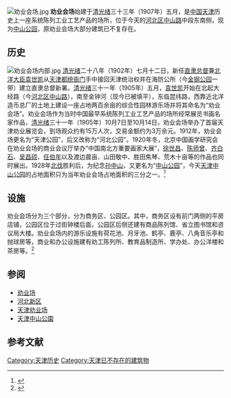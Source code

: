 {{about|一座历史上位于天津的陈列场所|中国各地的商场名称|劝业场}}
[[File:劝业会场.jpg|thumb]]
'''劝业会场'''始建于[[清|清]][[光绪|光绪]]三十三年（1907年）五月，是[[中国|中国]][[天津|天津]]历史上一座系统陈列工业工艺产品的场所，位于今天的[[河北区|河北区]][[中山路_(天津)|中山路]]中段东南侧，现为[[天津中山公园|中山公园]]，原劝业会场大部分建筑已不复存在。

== 历史 ==
[[File:劝业会场内部.jpg|thumb]]
[[清|清]][[光绪|光绪]]二十八年（1902年）七月十二日，新任[[直隶总督|直隶总督]]兼[[北洋大臣|北洋大臣]][[袁世凯|袁世凯]]从[[天津都统衙门|天津都统衙门]]手中接回天津统治权并在海防公所（今[[金钢公园|金钢公园]]一带）建立直隶总督新署。[[清|清]][[光绪|光绪]]三十一年（1905年）五月，[[袁世凯|袁世凯]]开始在北起大经路（今[[河北区|河北区]][[中山路_(天津)|中山路]]），南至金钟河（现今已被填平），东临昆纬路，西靠近北洋造币总厂的土地上建设一座占地两百余亩的综合性园林游乐场并将其命名为“劝业会场”。劝业会场作为当时中国最早系统陈列工业工艺产品的场所经常展览书画名家作品，[[清|清]][[光绪|光绪]]三十一年（1905年）10月7日至10月14日，劝业会场举办了首届天津劝业展览会，到场观众约有15万人次，交易金额约为3万余元。1912年，劝业会场更名为“天津公园”，后又改称为“河北公园”。1920年冬，北京中国画学研究会在劝业会场的商业会议厅举办“中国南北方重要画家大展”，[[徐世昌|徐世昌]]、[[陈师曾|陈师曾]]、[[齐白石|齐白石]]、[[吴昌硕|吴昌硕]]、[[任伯年|任伯年]]以及渡边晨亩、山田敬中、胜田焦琴、荒木十亩等的作品也同时展出。1928年[[北伐|北伐]]胜利后，为纪念[[孙中山|孙中山]]，又更名为“[[天津中山公园|中山公园]]”，今天[[天津中山公园|天津中山公园]]的占地面积只为当年劝业会场占地面积的三分之一。<ref>{{Cite web |url=http://news.sina.com.cn/c/2004-05-25/21453331212.shtml |title=天津地名考:劝业会场 |access-date=2011-09-30 |archive-date=2021-01-17 |archive-url=https://web.archive.org/web/20210117040713/http://news.sina.com.cn/c/2004-05-25/21453331212.shtml |dead-url=no }}</ref>

== 设施 ==
劝业会场分为三个部分，分为商务区、公园区。其中，商务区设有前门两侧的平房店铺，公园区位于过街钟楼后面，公园区后侧还建有商品陈列馆、省立图书馆和咨议局大楼。劝业会场内的游乐设施有荷花池、月牙池、鹤亭、鹿亭、八角音乐亭和抛球房等，商业和办公设施建有劝工陈列所、教育品制造所、学办处、办公洋楼和茶房等。<ref>{{Cite web |url=http://cul.book.sina.com.cn/o/2006-05-22/0914158955.html |title=“劝业会场”与“天津美术馆” |access-date=2011-09-30 |archive-date=2021-01-17 |archive-url=https://web.archive.org/web/20210117040718/http://cul.book.sina.com.cn/o/2006-05-22/0914158955.html |dead-url=no }}</ref>

== 参阅 ==
* [[劝业场|劝业场]]
* [[河北新区|河北新区]]
* [[天津劝业场|天津劝业场]]
* [[天津中山公園|天津中山公園]]

== 参考文献 ==
<div class="references-small">
<references />
</div>

{{天津近代历史文化专题}}

[[Category:天津历史|Category:天津历史]]
[[Category:天津已不存在的建筑物|Category:天津已不存在的建筑物]]